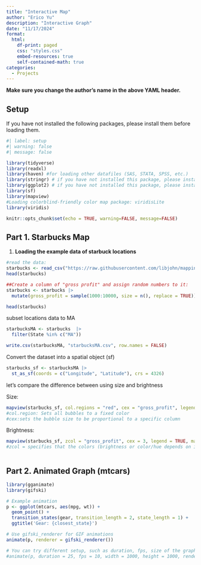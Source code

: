 ```yaml
---
title: "Interactive Map"
author: "Erico Yu"
description: "Interactive Graph"
date: "11/17/2024"
format:
  html:
    df-print: paged
    css: "styles.css"
    embed-resources: true
    self-contained-math: true
categories:
  - Projects
---
```


**Make sure you change the author's name in the above YAML header.**

## Setup

If you have not installed the following packages, please install them before loading them.

```r
#| label: setup
#| warning: false
#| message: false

library(tidyverse)
library(readxl)
library(haven) #for loading other datafiles (SAS, STATA, SPSS, etc.)
library(stringr) # if you have not installed this package, please install it.
library(ggplot2) # if you have not installed this package, please install it.
library(sf) 
library(mapview)
#Loading colorblind-friendly color map package: viridisLite
library(viridis)

knitr::opts_chunk$set(echo = TRUE, warning=FALSE, message=FALSE)
```

## Part 1. Starbucks Map

1.  **Loading the example data of starbuck locations**

```r
#read the data: 
starbucks <- read_csv("https://raw.githubusercontent.com/libjohn/mapping-with-R/master/data/All_Starbucks_Locations_in_the_US_-_Map.csv", show_col_types = FALSE)
head(starbucks)

##Create a column of "gross profit" and assign random numbers to it:
starbucks <- starbucks |>
  mutate(gross_profit = sample(1000:10000, size = n(), replace = TRUE))

head(starbucks)

```

subset locations data to MA

```r
starbucksMA <- starbucks  |>
  filter(State %in% c("MA"))

write.csv(starbucksMA, "starbucksMA.csv", row.names = FALSE)
```

Convert the dataset into a spatial object (sf)

```r
starbucks_sf <- starbucksMA |>
  st_as_sf(coords = c("Longitude", "Latitude"), crs = 4326)


```

let's compare the difference between using size and brightness

Size:

```r

mapview(starbucks_sf, col.regions = "red", cex = "gross_profit", legend = TRUE, map.types = "OpenStreetMap")
#col.region: Sets all bubbles to a fixed color
#cex:sets the bubble size to be proportional to a specific column
```

Brightness:

```r
mapview(starbucks_sf, zcol = "gross_profit", cex = 3, legend = TRUE, map.types = "OpenStreetMap")
#zcol = specifies that the colors (brightness or color/hue depends on if the variable is continous or not) of the bubbles should vary by the values of a particular column



```

## Part 2. Animated Graph (mtcars)

```r
library(gganimate)
library(gifski)

# Example animation
p <- ggplot(mtcars, aes(mpg, wt)) +
  geom_point() +
  transition_states(gear, transition_length = 2, state_length = 1) +
  ggtitle('Gear: {closest_state}')

# Use gifski_renderer for GIF animations
animate(p, renderer = gifski_renderer())

# You can try different setup, such as duration, fps, size of the graph):
#animate(p, duration = 25, fps = 10, width = 1000, height = 1000, renderer = #gifski_renderer())

```

